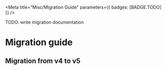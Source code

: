 
<Meta
  title="Misc/Migration Guide"
  parameters={{ badges: [BADGE.TODO] }}
/>

<div
  style={{
    margin: '0 0 1rem',
    padding: '1rem',
    background: 'red',
    fontWeight: 'bold',
    color: 'white',
  }}
>
  TODO: write migration documentation
</div>

# Migration guide

## Migration from v4 to v5

